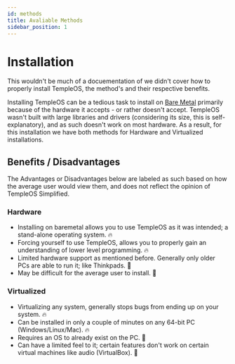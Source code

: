 ```yaml
---
id: methods
title: Avaliable Methods
sidebar_position: 1
---
```


# Installation

This wouldn't be much of a docuementation of we didn't cover how to properly install TempleOS, the method's and their respective benefits.

Installing TempleOS can be a tedious task to install on [Bare Metal](https://www.techopedia.com/definition/2153/bare-metal) primarily because of the hardware it accepts - or rather doesn't accept. TempleOS wasn't built with large libraries and drivers (considering its size, this is self-explanatory), and as such doesn't work on most hardware. As a result, for this installation we have both methods for Hardware and Virtualized installations.

## **Benefits / Disadvantages**
The Advantages or Disadvantages below are labeled as such based on how the average user would view them, and does not reflect the opinion of TempleOS Simplified.

### Hardware
* Installing on baremetal allows you to use TempleOS as it was intended; a stand-alone operating system. 🔥
* Forcing yourself to use TempleOS, allows you to properly gain an understanding of lower level programming. 🔥
* Limited hardware support as mentioned before. Generally only older PCs are able to run it; like Thinkpads. 🧊
* May be difficult for the average user to install. 🧊
### Virtualized
* Virtualizing any system, generally stops bugs from ending up on your system. 🔥
* Can be installed in only a couple of minutes on any 64-bit PC (Windows/Linux/Mac). 🔥
* Requires an OS to already exist on the PC. 🧊
* Can have a limited feel to it; certain features don't work on certain virtual machines like audio (VirtualBox). 🧊

    